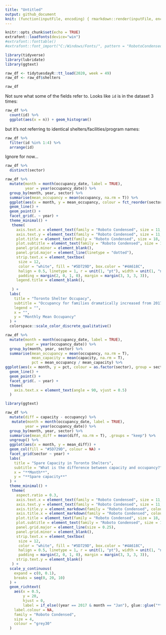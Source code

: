 ```yaml
---
title: "Untitled"
output: github_document
knit: (function(inputFile, encoding) { rmarkdown::render(inputFile, encoding = encoding, output_file = file.path(dirname(inputFile), 'README.md')) })
---
```


```r
knitr::opts_chunk$set(echo = TRUE)
extrafont::loadfonts(device="win")
#extrafont::fonttable()
#extrafont::font_import("C:/Windows/Fonts/", pattern = "RobotoCondensed")

library(tidyverse)
library(lubridate)
library(ggtext)
```

```r
raw_df <- tidytuesdayR::tt_load(2020, week = 49)
raw_df <- raw_df$shelters
```
```r
raw_df
```

Not sure what some of the fields refer to. Looks like `id` is in the dataset 3 times:

```r
raw_df %>%
  count(id) %>%
  ggplot(aes(x = n)) + geom_histogram()
```
but it's not referring to identical shelters/facilities/program names:

```r
raw_df %>%
  filter(id %in% 1:4) %>%
  arrange(id)
```

Ignore for now...

```r
raw_df %>%
  distinct(sector)
```


```r
raw_df %>%
  mutate(month = month(occupancy_date, label = TRUE),
         year = year(occupancy_date)) %>%
  group_by(month, year, sector) %>%
  summarise(mean_occupancy = mean(occupancy, na.rm = T)) %>%
  ggplot(aes(x = month, y = mean_occupancy, colour = fct_reorder(sector, mean_occupancy, .desc = TRUE), group = sector)) +
  geom_line() +
  geom_point() +
  facet_grid(. ~ year) +
  theme_minimal() + 
   theme(
     axis.text.x = element_text(family = "Roboto Condensed", size = 11, colour = "grey30", angle = 90, vjust = 0.5),
     axis.text.y = element_text(family = "Roboto Condensed", size = 11, colour = "grey30"),
     plot.title = element_text(family = "Roboto Condensed", size = 18, colour = "#000000", face = "bold"),
     plot.subtitle = element_text(family = "Roboto Condensed", size = 16, colour = "#000000"),
     panel.grid.minor = element_blank(),
     panel.grid.major = element_line(linetype = "dotted"),
     strip.text.x = element_textbox(
      size = 12,
      color = "white", fill = "#5D729D", box.color = "#4A618C",
      halign = 0.5, linetype = 1, r = unit(1, "pt"), width = unit(1, "npc"),
      padding = margin(2, 0, 1, 0), margin = margin(3, 3, 3, 3)),
     legend.title = element_blank(),
     
   ) +
  labs(
    title = "Toronto Shelter Occupacy",
    subtitle = "Occupancy for families dramatically increased from 2017 into 2018",
    legend = "",
    x = "",
    y = "Monthly Mean Occupancy"
  ) +
  colorspace::scale_color_discrete_qualitative()
```

```r
raw_df %>%
  mutate(month = month(occupancy_date, label = TRUE),
         year = year(occupancy_date)) %>%
  group_by(month, year, sector) %>%
  summarise(mean_occupancy = mean(occupancy, na.rm = T),
            mean_capacity = mean(capacity, na.rm = T),
            pct = mean_occupancy / mean_capacity) %>%
ggplot(aes(x = month, y = pct, colour = as.factor(sector), group = sector)) +
  geom_line() +
  geom_point() +
  facet_grid(. ~ year) +
  theme(
    axis.text.x = element_text(angle = 90, vjust = 0.5)
  )
```

```r
library(ggtext)

raw_df %>%
  mutate(diff = capacity - occupancy) %>%
   mutate(month = month(occupancy_date, label = TRUE),
         year = year(occupancy_date)) %>%
  group_by(month, year, sector) %>%
  summarise(mean_diff = mean(diff, na.rm = T), .groups = "keep") %>%
  ungroup() %>%
  ggplot(aes(x = month, y = mean_diff)) +
  geom_col(fill = "#5D729D", colour = NA) +
  facet_grid(sector ~ year) +
  labs(
    title = "Spare Capacity in Toronto Shelters",
    subtitle = "What is the difference between capacity and occupancy?",
    x = "**Month**",
    y = "**Spare capacity**"
  ) +
  theme_minimal() + 
   theme(
     aspect.ratio = 0.3,
     axis.text.x = element_text(family = "Roboto Condensed", size = 11, colour = "grey30", angle = 90, vjust = 0.5),
     axis.text.y = element_text(family = "Roboto Condensed", size = 11, colour = "grey30"),
     axis.title.y = element_markdown(family = "Roboto Condensed", colour = "grey30", margin = margin(0, 3, 0, 0, "pt"), hjust = 1, vjust = 1),
     axis.title.x = element_markdown(family = "Roboto Condensed", colour = "grey30", margin = margin(3, 0, 0, 0, "pt"), hjust = 1, vjust = 1),
     plot.title = element_text(family = "Roboto Condensed", size = 18, colour = "#000000", face = "bold"),
     plot.subtitle = element_text(family = "Roboto Condensed", size = 16, colour = "#000000"),
     panel.grid.major = element_line(size = 0.25),
     panel.grid.minor = element_blank(),
     strip.text.x = element_textbox(
      size = 12,
      color = "white", fill = "#5D729D", box.color = "#4A618C",
      halign = 0.5, linetype = 1, r = unit(1, "pt"), width = unit(1, "npc"),
      padding = margin(2, 0, 1, 0), margin = margin(3, 3, 3, 3)),
     strip.text.y = element_blank()
   ) +
  scale_y_continuous(
    expand = c(0, 0.1),
    breaks = seq(0, 20, 10)
  ) +
  geom_richtext(
    aes(x = 0.5,
        y = 20,
        hjust = 0,
        label = if_else((year == 2017 & month == "Jan"), glue::glue("**{sector}**"), NA_character_)),
    label.colour = NA,
    family = "Roboto Condensed", 
    size = 4, 
    colour = "grey30"
  )
```

